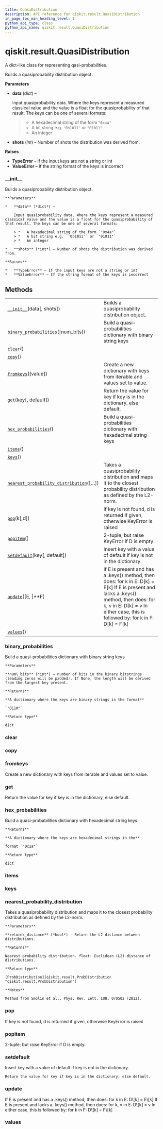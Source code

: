 ```yaml
---
title: QuasiDistribution
description: API reference for qiskit.result.QuasiDistribution
in_page_toc_min_heading_level: 1
python_api_type: class
python_api_name: qiskit.result.QuasiDistribution
---
```


# qiskit.result.QuasiDistribution

<Class id="qiskit.result.QuasiDistribution" isDedicatedPage={true} github="https://github.com/qiskit/qiskit/tree/stable/0.18/qiskit/result/distributions/quasi.py" signature="QuasiDistribution(data, shots=None)" modifiers="class">
  A dict-like class for representing qasi-probabilities.

  Builds a quasiprobability distribution object.

  **Parameters**

  *   **data** (*dict*) –

      Input quasiprobability data. Where the keys represent a measured classical value and the value is a float for the quasiprobability of that result. The keys can be one of several formats:

      > *   A hexadecimal string of the form `"0x4a"`
      > *   A bit string e.g. `'0b1011'` or `"01011"`
      > *   An integer

  *   **shots** (*int*) – Number of shots the distribution was derived from.

  **Raises**

  *   **TypeError** – If the input keys are not a string or int
  *   **ValueError** – If the string format of the keys is incorrect

  ### \_\_init\_\_

  <Function id="qiskit.result.QuasiDistribution.__init__" signature="__init__(data, shots=None)">
    Builds a quasiprobability distribution object.

    **Parameters**

    *   **data** (*dict*) –

        Input quasiprobability data. Where the keys represent a measured classical value and the value is a float for the quasiprobability of that result. The keys can be one of several formats:

        > *   A hexadecimal string of the form `"0x4a"`
        > *   A bit string e.g. `'0b1011'` or `"01011"`
        > *   An integer

    *   **shots** (*int*) – Number of shots the distribution was derived from.

    **Raises**

    *   **TypeError** – If the input keys are not a string or int
    *   **ValueError** – If the string format of the keys is incorrect
  </Function>

  ## Methods

  |                                                                                                                                                                                  |                                                                                                                                                                                                                               |
  | -------------------------------------------------------------------------------------------------------------------------------------------------------------------------------- | ----------------------------------------------------------------------------------------------------------------------------------------------------------------------------------------------------------------------------- |
  | [`__init__`](#qiskit.result.QuasiDistribution.__init__ "qiskit.result.QuasiDistribution.__init__")(data\[, shots])                                                               | Builds a quasiprobability distribution object.                                                                                                                                                                                |
  | [`binary_probabilities`](#qiskit.result.QuasiDistribution.binary_probabilities "qiskit.result.QuasiDistribution.binary_probabilities")(\[num\_bits])                             | Build a quasi-probabilities dictionary with binary string keys                                                                                                                                                                |
  | [`clear`](#qiskit.result.QuasiDistribution.clear "qiskit.result.QuasiDistribution.clear")()                                                                                      |                                                                                                                                                                                                                               |
  | [`copy`](#qiskit.result.QuasiDistribution.copy "qiskit.result.QuasiDistribution.copy")()                                                                                         |                                                                                                                                                                                                                               |
  | [`fromkeys`](#qiskit.result.QuasiDistribution.fromkeys "qiskit.result.QuasiDistribution.fromkeys")(\[value])                                                                     | Create a new dictionary with keys from iterable and values set to value.                                                                                                                                                      |
  | [`get`](#qiskit.result.QuasiDistribution.get "qiskit.result.QuasiDistribution.get")(key\[, default])                                                                             | Return the value for key if key is in the dictionary, else default.                                                                                                                                                           |
  | [`hex_probabilities`](#qiskit.result.QuasiDistribution.hex_probabilities "qiskit.result.QuasiDistribution.hex_probabilities")()                                                  | Build a quasi-probabilities dictionary with hexadecimal string keys                                                                                                                                                           |
  | [`items`](#qiskit.result.QuasiDistribution.items "qiskit.result.QuasiDistribution.items")()                                                                                      |                                                                                                                                                                                                                               |
  | [`keys`](#qiskit.result.QuasiDistribution.keys "qiskit.result.QuasiDistribution.keys")()                                                                                         |                                                                                                                                                                                                                               |
  | [`nearest_probability_distribution`](#qiskit.result.QuasiDistribution.nearest_probability_distribution "qiskit.result.QuasiDistribution.nearest_probability_distribution")(\[…]) | Takes a quasiprobability distribution and maps it to the closest probability distribution as defined by the L2-norm.                                                                                                          |
  | [`pop`](#qiskit.result.QuasiDistribution.pop "qiskit.result.QuasiDistribution.pop")(k\[,d])                                                                                      | If key is not found, d is returned if given, otherwise KeyError is raised                                                                                                                                                     |
  | [`popitem`](#qiskit.result.QuasiDistribution.popitem "qiskit.result.QuasiDistribution.popitem")()                                                                                | 2-tuple; but raise KeyError if D is empty.                                                                                                                                                                                    |
  | [`setdefault`](#qiskit.result.QuasiDistribution.setdefault "qiskit.result.QuasiDistribution.setdefault")(key\[, default])                                                        | Insert key with a value of default if key is not in the dictionary.                                                                                                                                                           |
  | [`update`](#qiskit.result.QuasiDistribution.update "qiskit.result.QuasiDistribution.update")(\[E, ]\*\*F)                                                                        | If E is present and has a .keys() method, then does: for k in E: D\[k] = E\[k] If E is present and lacks a .keys() method, then does: for k, v in E: D\[k] = v In either case, this is followed by: for k in F: D\[k] = F\[k] |
  | [`values`](#qiskit.result.QuasiDistribution.values "qiskit.result.QuasiDistribution.values")()                                                                                   |                                                                                                                                                                                                                               |

  ### binary\_probabilities

  <Function id="qiskit.result.QuasiDistribution.binary_probabilities" signature="binary_probabilities(num_bits=None)">
    Build a quasi-probabilities dictionary with binary string keys

    **Parameters**

    **num\_bits** (*int*) – number of bits in the binary bitstrings (leading zeros will be padded). If None, the length will be derived from the largest key present.

    **Returns**

    **A dictionary where the keys are binary strings in the format**

    `"0110"`

    **Return type**

    dict
  </Function>

  ### clear

  <Function id="qiskit.result.QuasiDistribution.clear" signature="clear() → None. Remove all items from D." />

  ### copy

  <Function id="qiskit.result.QuasiDistribution.copy" signature="copy() → a shallow copy of D" />

  ### fromkeys

  <Function id="qiskit.result.QuasiDistribution.fromkeys" signature="fromkeys(value=None, /)">
    Create a new dictionary with keys from iterable and values set to value.
  </Function>

  ### get

  <Function id="qiskit.result.QuasiDistribution.get" signature="get(key, default=None, /)">
    Return the value for key if key is in the dictionary, else default.
  </Function>

  ### hex\_probabilities

  <Function id="qiskit.result.QuasiDistribution.hex_probabilities" signature="hex_probabilities()">
    Build a quasi-probabilities dictionary with hexadecimal string keys

    **Returns**

    **A dictionary where the keys are hexadecimal strings in the**

    format `"0x1a"`

    **Return type**

    dict
  </Function>

  ### items

  <Function id="qiskit.result.QuasiDistribution.items" signature="items() → a set-like object providing a view on D’s items" />

  ### keys

  <Function id="qiskit.result.QuasiDistribution.keys" signature="keys() → a set-like object providing a view on D’s keys" />

  ### nearest\_probability\_distribution

  <Function id="qiskit.result.QuasiDistribution.nearest_probability_distribution" signature="nearest_probability_distribution(return_distance=False)">
    Takes a quasiprobability distribution and maps it to the closest probability distribution as defined by the L2-norm.

    **Parameters**

    **return\_distance** (*bool*) – Return the L2 distance between distributions.

    **Returns**

    Nearest probability distribution. float: Euclidean (L2) distance of distributions.

    **Return type**

    [ProbDistribution](qiskit.result.ProbDistribution "qiskit.result.ProbDistribution")

    **Notes**

    Method from Smolin et al., Phys. Rev. Lett. 108, 070502 (2012).
  </Function>

  ### pop

  <Function id="qiskit.result.QuasiDistribution.pop" signature="pop(k[, d]) → v, remove specified key and return the corresponding value.">
    If key is not found, d is returned if given, otherwise KeyError is raised
  </Function>

  ### popitem

  <Function id="qiskit.result.QuasiDistribution.popitem" signature="popitem() → (k, v), remove and return some (key, value) pair as a">
    2-tuple; but raise KeyError if D is empty.
  </Function>

  ### setdefault

  <Function id="qiskit.result.QuasiDistribution.setdefault" signature="setdefault(key, default=None, /)">
    Insert key with a value of default if key is not in the dictionary.

    Return the value for key if key is in the dictionary, else default.
  </Function>

  ### update

  <Function id="qiskit.result.QuasiDistribution.update" signature="update([E, ]**F) → None. Update D from dict/iterable E and F.">
    If E is present and has a .keys() method, then does: for k in E: D\[k] = E\[k] If E is present and lacks a .keys() method, then does: for k, v in E: D\[k] = v In either case, this is followed by: for k in F: D\[k] = F\[k]
  </Function>

  ### values

  <Function id="qiskit.result.QuasiDistribution.values" signature="values() → an object providing a view on D’s values" />
</Class>

